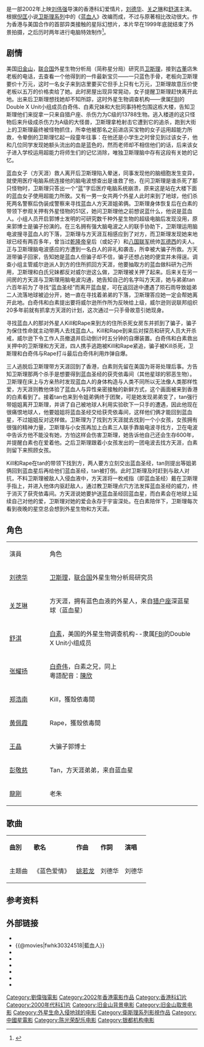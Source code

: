 {{Other uses|衛斯理 (消歧義)|other=与“卫斯理”相同或者相近的含义}}
{{电影信息框
| name = 衛斯理藍血人
| cn_name = 衛斯理之藍血人
| hk_name = 衛斯理之藍血人
| tw_name = 藍血人
| original_name = ''{{lang|en|The Wesley's Mysterious File}}''
| image = The Wesley's Mysterious File.jpg
| caption = 电影海报
| director = [[刘伟强|刘伟强]]
| producer = [[王晶_(導演)|王晶]]
| writer = [[陈十三|陈十三]]<br />[[王晶_(導演)|王晶]]
| 原著 = [[倪匡|倪匡]]
| starring = [[劉德華|劉德華]]<br />[[关之琳|关之琳]]<br />[[舒淇|舒淇]]
| music = [[陈光荣|陈光荣]]
| maintheme = 〈蓝色爱情〉／劉德華
| cinematography = [[刘伟强|刘伟强]]<br />[[高照林|高照林]]<br />[[黄永恒|黄永恒]]
| editing = [[麦子善|麦子善]]
| producer_2 = 彭立威、馮鳳珍
| production_company = [[银都机构|银都机构]]<br>[[中國星集團|中國星集團]]<br>晶藝電影事業有限公司
| distributor = [[中國星集團|中國星集團]]
| released = {{HKG}}：{{film date|2002|3|28}}<br>{{JPN}}[[東京|東京]]：{{film date|2002|6|7}}<br>{{TWN}}：{{film date|2002|8|10}}
| runtime = 87分钟
| country = {{香港電影產地}}
| language = 粵語
| gross = HK $9,057,015.00<ref>{{Cite web|title=衛斯理之藍血人 (2002)|url=http://hkmdb.com/db/movies/view.mhtml?id=9864&display_set=big5|accessdate=2020-04-16|work=hkmdb.com|archive-date=2019-06-11|archive-url=https://web.archive.org/web/20190611162809/http://hkmdb.com/db/movies/view.mhtml?id=9864&display_set=big5|dead-url=no}}</ref>
| rate = {{HKG}}：II A
| amg_id = 1:280958
| imdb_id = tt0324518
}}
{{engname|《衛斯理藍血人》|''The Wesley's Mysterious File''}}是一部2002年上映[[刘伟强|刘伟强]]导演的香港科幻爱情片，[[刘德华|刘德华]]、[[关之琳|关之琳]]和[[舒淇|舒淇]]主演。根据[[倪匡|倪匡]]小说[[卫斯理系列|卫斯理系列]]中的《[[藍血人_(衛斯理系列)|蓝血人]]》改编而成，不过与原著相比改动很大。作为香港与美国合作的首部异类接触的星际幻想片，本片早在1999年底就结束了外景拍摄，之后历时两年进行电脑特效制作<ref>{{Cite web|title=《卫斯理蓝血人》今日在香港首映|url=http://ent.sina.com.cn/m/c/2002-03-28/77716.html|access-date=2010-12-09|archive-url=https://web.archive.org/web/20190604055220/http://ent.sina.com.cn/m/c/2002-03-28/77716.html|archive-date=2019-06-04|dead-url=no}}</ref>。

== 剧情 ==
美国[[旧金山|旧金山]]，[[联合国|联合国]]外星生物分析局（简称星分局）研究员[[卫斯理|卫斯理]]，接到[[古董|古董]]店朱老板的电话，去查看一个他得到的一件最新宝贝——一只蓝色手骨，老板向卫斯理要价十万元，这时一名女子来到店里要买它但手上只有七万元，卫斯理故意压价使老板以五万的价格卖给了她。此时房屋出现异常晃动，女子提醒卫斯理赶快离开此地。出来后卫斯理想找她却不知所踪，这时外星生物调查机构——隶属[[联邦调查局|FBI]]的Double X Unit小组成员白奇伟、白素兄妹和大批同事持枪包围这栋大楼，告知卫斯理他们来捉拿一只来自猎户座、杀伤力为C级的13788生物。逃入楼道的这只怪物后来升级成杀伤力为A级的大怪兽，卫斯理拿枪射击它遭到它的追杀，跑到大街上的卫斯理最终被怪物抓住，所幸他被那名之前进店买宝物的女子运用超能力所救，令晕倒的卫斯理忆起一段童年往事：在他还是小学生之时曾见到过该女子，他和几位同学发现她额头流出的血是蓝色的，然而老师却不相信他们的话，后来该女子进入学校运用超能力将师生们的记忆消除，唯独卫斯理脑中存有这段有关她的记忆。

蓝血女子（方天涯）救人离开后卫斯理陷入晕迷，同事发现他的脑细胞发生变异，就使用医疗电脑系统连接他的脑电波想查出是谁救了他，在问卫斯理是谁杀死了那只怪物时，卫斯理只答出一个“蓝”字后医疗电脑系统崩溃，原来这是站在大楼下面的蓝血女子使用超能力所致。又有一男一女共两个外星人此时来到了地球，他们杀死两名警察后伪装成警察来寻找蓝血人方天涯姐弟俩。卫斯理身体恢复后在白素的带领下参观关押有外星怪物的51区，她问卫斯理他之前想说蓝什么，他说是蓝血人。小组人员开启郭博士发明的可研究数千种外星生物的超级电脑后发现没用，原来郭博士是骗子扮演的。在三名拥有强大脑电波之人的联手协助下，卫斯理运用脑电波搜寻蓝血人的下落，卫斯理与方天涯互相感应到了对方，而卫斯理发现她来地球已经有两百多年，曾当过[[乾隆帝|乾隆帝]]皇后（或妃子）和[[八国联军|八国联军]]统帅[[阿尔弗雷德·冯·瓦德西|瓦德西]]的夫人。正与卫斯理脑电波感应的方遭到一名白人的非礼和袭击，所幸被大骗子所救。方天涯带骗子回家，告知她是蓝血人但骗子却不信，骗子还想占她的便宜并未得逞。调查小组主管威尔逊派人到方的住所抓回方天涯，他要抽取方的蓝血做科研为己所用，卫斯理和白氏兄妹都反对威尔逊这么做，卫斯理被关押了起来。后来关在另一间房的方天涯与卫斯理用脑电波沟通，她告知自己的名字叫方天涯，她与弟弟tan六百年前为了寻找“蓝血圣经”而离开蓝血星，可在返回途中遭遇了陨石雨导致姐弟二人流落地球被迫分开，她一直在寻找着弟弟的下落，卫斯理答应她一定会帮她离开此地。白奇伟和白素提出要将威尔逊所作所为反映给上级，威尔逊则说联邦组织20多年前就有抓拿方天涯的计划，这次通过一只手骨故意引她现身。

寻找蓝血人的那对外星人Kill和Rape来到方的住所杀死女房东并抓到了骗子，骗子为保住性命就主动带两人去找蓝血人。Kill和Rape到来后对探员和研究人员大开杀戒，威尔逊下令工作人员撤退并启动倒计时五分钟的自爆装置。白奇伟和白素救出关押中的卫斯理和方天涯，四人携手逃跑被Kill和Rape紧追，骗子被Kill杀死，卫斯理和白奇伟与Rape打斗最后白奇伟利用炸弹自爆。

三人逃脱后卫斯理带方天涯回到了香港，白素则先留在美国为哥哥处理后事。方告知卫斯理那两个杀手是想要得到蓝血圣经的获壳依毒间（其他星球的邪恶生物）。卫斯理在床上与方亲热时发现蓝血人的身体构造与人类不同所以无法像人类那样性爱，方天涯则教他体验了蓝血人与异性亲密接触的新鲜方式，这个画面被来到香港的白素看到了。接着tan也来到令姐弟俩终于团聚，可是她发现弟弟变了，tan强行带姐姐离开卫斯理，并讲了自己被地球人利用实验砍下一只手的遭遇，因此他现在很痛恨地球人，他要姐姐将蓝血圣经交给获壳依毒间，这样他们俩才能回到蓝血星，不过姐姐反对这样做。卫斯理为了找到方天涯就去找到一个小女孩，女孩拥有很强的精神力量，卫斯理与小女孩再加上白素三人联手靠脑电波寻找方，卫在电波中告诉方他不能没有她，方怕这样会伤害卫斯理，她告诉他自己还会生存600年，并提醒白素也在爱着他。之后卫斯理跟着小女孩发出的一团电波去找方天涯，白素则留下来照顾女孩。

Kill和Rape在tan的带领下找到方，两人要方立刻交出蓝血圣经，tan则提出等姐弟俩回到蓝血星后再给他们蓝血圣经，tan被打倒。此时卫斯理及时赶到与敌人对抗，不料卫斯理被敌人入侵血液中，方天涯将一枚戒指（即蓝血圣经）戴在卫斯理手指上，并进入他体内驱赶敌人，通过教卫斯理点穴方法发挥蓝血圣经的威力，终于消灭了获壳依毒间。方天涯说她要护送蓝血圣经回蓝血星，而白素会在地球上延续自己对他的爱，卫斯理对她的爱会永存于宇宙深处。在白素陪伴下，卫斯理每次看到夜晚的星空总会想到外星生物和方天涯。

== 角色 ==
{|class="wikitable" style="width:50%"
|- style="background:cornflowerblue; color:white" align=center
|style="width:5%"|演員||style="width:20%"|角色
|-
|[[刘德华|刘德华]]
|[[卫斯理|卫斯理]]，[[联合国|联合国]]外星生物分析局研究员
|-
|[[关芝琳|关芝琳]]
|方天涯，拥有蓝色血液的外星人，来自[[猎户座|猎户座]]深蓝星球（蓝血星）
|-
|[[舒淇|舒淇]]
|[[白素|白素]]，美国的外星生物调查机构--隶属[[联邦调查局|FBI]]的Double X Unit小组成员
|-
|[[张耀扬|张耀扬]]
|[[白奇伟|白奇伟]]，白素之兄，同上<br>粵語配音：[[陳欣_(配音員)|陳欣]]
|-
|[[郑浩南|郑浩南]]
|Kill，獲殼依毒間
|-
|[[黄佩霞|黄佩霞]]
|Rape，獲殼依毒間
|-
|[[王晶_(導演)|王晶]]
|大骗子郭博士
|-
|[[彭敬慈_(藝人)|彭敬慈]]
|Tan，方天涯弟弟，来自蓝血星
|-
|[[龍剛_(導演)|龍剛]]
|老朱
|}

== 歌曲 ==
{|class="wikitable"
|-align=center
|'''曲別'''||'''歌名'''||'''作曲'''||'''作詞'''||'''演唱'''
|-
|主题曲||《蓝色爱情》||[[姚若龙|姚若龙]]||刘德华||刘德华
|}

== 参考资料 ==
{{reflist}}

== 外部链接 ==
*{{Yahoomovie id|273|藍血人}}
*{{@movies|fwhk30324518|藍血人}}
*{{douban}}
*{{Mtime|12092}}
*{{Amg movie|280958}}
*{{rotten-tomatoes|wai-shut-lee-ji-laam-huet-yan-the-wesleys-mysterious-file}}
*{{hkmdb title|9864}}
*{{imdb title|0324518}}

{{劉偉強}}
{{刘德华}}
{{DEFAULTSORT:wei}}
[[Category:劉偉強電影|Category:劉偉強電影]]
[[Category:2002年香港電影作品|Category:2002年香港電影作品]]
[[Category:香港科幻片|Category:香港科幻片]]
[[Category:2000年代科幻片|Category:2000年代科幻片]]
[[Category:旧金山背景电影|Category:旧金山背景电影]]
[[Category:旧金山取景电影|Category:旧金山取景电影]]
[[Category:外星生命入侵地球的电影|Category:外星生命入侵地球的电影]]
[[Category:衛斯理系列影視作品|Category:衛斯理系列影視作品]]
[[Category:中國星電影|Category:中國星電影]]
[[Category:陈光荣配乐电影|Category:陈光荣配乐电影]]
[[Category:银都机构电影|Category:银都机构电影]]